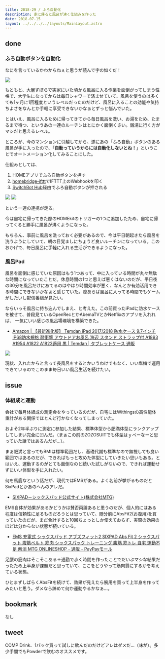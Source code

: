 ```yaml
---
title: 2018-29 / ふろ自動化
description: 家に帰ると風呂が沸く仕組みを作った
date: 2018-07-15
layout: ../../../../layouts/MainLayout.astro
---
```


done
----

###  ふろ自動ボタンを自動化

なにを言っているかわからねぇと思うが読んで字の如くだ！

![](/ja/blog/posts/2018-29/20180715191240.jpeg)

もともと、大層ずぼらで実家にいた頃から風呂に入る作業を面倒がってしまう性格で、大学生になってからは毎日シャワーで済ませていて、風呂を使うのは多くても1ヶ月に1回程度というレベルだったのだけど、風呂に入ることの効能や気持ちよさをなんとか手軽に享受できないかなぁとずっと悩んでいた。

とはいえ、風呂に入るために帰ってきてから毎日風呂を洗い、お湯をため、たまるまで待つ、というあの一連のルーチンはとにかく面倒くさい。銭湯に行く方がマシだと思えるレベル。

ところが、今のマンションに引越してから、遂にあの「ふろ自動」ボタンのある風呂が手に入ったので、「**自動っていうからには自動化しないとね！**」ということでオートメーション化してみることにした。

仕組みとしては、

1. HOMEアプリでふろ自動ボタンを押す
2. [homebridge-ifttt](https://github.com/ilcato/homebridge-ifttt)でIFTTT上のWebhookを叩く
3. [SwitchBot Hub](https://www.switch-bot.com/hub)経由でふろ自動ボタンが押される

![](/ja/blog/posts/2018-29/20180715191657.jpeg)
![](/ja/blog/posts/2018-29/20180715190131.jpeg)

という一連の連携が走る。

今は自宅に帰ってきた際のHOMEkitのトリガーの1つに追加したため、自宅に帰ってくると勝手に風呂が沸くようになった。

もちろん、事前に風呂を洗っておく必要があるので、今は平日朝起きたら風呂を洗うようにしていて、朝の目覚ましにちょうど良いルーチンになっている。このおかげで、毎日風呂に手軽に入れる生活ができるようになった。

###  風呂Pad

風呂を面倒に感じていた原因はもう1つあって、中に入っている時間が丸々無駄な時間になっていたことだ。休息時間の1つと思えば悪くはないのだが、平日夜の30分を風呂だけにあてるのはやはり時間効率が悪く、なんとか有効活用できる時間にできないかなぁと感じていた。隙あらば風呂に入ってる時間でもゲームがしたいし配信番組が見たい。

ならいっそ風呂に持ち込んでしまえ、と考えた。この前買ったiPadに防水ケースを被せて、普段見ているOpenRecとかAbemaTVとかNetflixのアプリを入れれば、 一気にいい感じの風呂場環境を構築できた。

- [Amazon | 【最新進化版】 Temdan iPad 2017/2018 防水ケース 9.7インチ IP68防水規格 耐衝撃 アウトドアお風呂 海辺 スタンド ストラップ付 A1893 A1954 A1822 A1823適用 黒 | Temdan | タブレットケース 通販](https://www.amazon.co.jp/dp/B077QNB3NJ)

![](/ja/blog/posts/2018-29/20180715193640.jpeg)

現状、入れたからと言って長風呂をするとかいうわけでもなく、いい塩梅で運用できているのでこのまま毎日いい風呂生活を続けたい。

issue
----

###  体組成と運動

会社で毎月体組成の測定会をやっているのだが、自宅にはWithingsの高性能体重計がある関係でほとんど行かなくなってしまっていた。

およそ2年半ぶりに測定に参加した結果、標準体型から肥満体型にランクアップしてしまい完全に凹んだ。（まぁこの前のZOZOSUITでも体型はｙべーなーと思っていた話ではあるんだが...）。

まぁ肥満と言ってもBMIは標準範囲だし、基礎代謝も標準なので無視しても良い範囲ではあるのだが、できればもっと攻めた体型にしていきたい思いもある。とはいえ、運動するのがとても面倒なのと続いた試しがないので、できれば運動せずにいい体型を手に入れたい。

何を馬鹿なという話だが、現代ではEMSがある。よく名前が挙がるものだとSixPadとかあのへんのアレだ。

- [SIXPAD－シックスパッド公式サイト(株式会社MTG)](https://www.mtgec.jp/wellness/sixpad/img_2019/mainvisual/img_mainv_sixpad_hometrainning_pc.jpg)

EMS自体が効果があるかどうかは賛否両論あると思うのだが、個人的にはある程度は信頼性に足るものだろうとは思っていて、随分前にAbsFit2(お腹用)を買っていたのだが、まだ合計すると10回ちょっとしか使えておらず、実際の効果のほどは分からない状態が続いている。

- [EMS 充電式 シックスパッド アブズフィット2 SIXPAD Abs Fit 2 シックスパット 腹筋ベルト 筋肉 シックスパック トレーニング 腹筋 筋トレ 自宅 運動不足 解消 MTG ONLINESHOP - 通販 - PayPayモール](https://paypaymall.yahoo.co.jp/store/mtgec/item/9998010109/)

足腰の筋肉はそこそこある＋通勤で歩く時間を作ったことでだいぶマシな結果だったため上半身が課題だと思っていて、ここをどうやって筋肉質にするかを考えている状態。

ひとまずしばらくAbsFitを続けて、効果が見えたら腕用を買って上半身を作ってみたいと思う。ダメなら諦めて何か運動やるかなぁ...。

bookmark
----

なし

tweet
----

COMP Drink、1パック買って試しに飲んだのだけどアレはダメだ...（味が）。多少手間でもPowderで飲むのオススメです。

<Tweet tweetLink="https://twitter.com/legnoh/status/1017922404218093568" />
